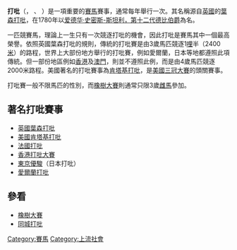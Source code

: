 {{noteTA
|1=zh-hans:德比;zh-hk:打吡;zh-tw:德比;
|2=zh-hans:德比;zh-hk:打比;zh-tw:德比;
}}
'''打吡'''（{{lang-en|'''Derby'''}}，{{IPAc-en|uk|ˈ|d|ɑː|b|ɪ}} {{respell|DAH|bee}}、{{IPAc-en|us|ˈ|d|ɜr|b|ɪ}} {{respell|DUR|bee}}）是一項重要的[[賽馬|賽馬]]賽事，通常每年舉行一次。其名稱源自[[英國|英國]]的[[葉森打吡|葉森打吡]]，在1780年以[[爱德华·史密斯-斯坦利，第十二代德比伯爵|爱德华·史密斯-斯坦利，第十二代德比伯爵]]為名。

一匹競賽馬，理論上一生只有一次競逐打吡的機會，因此打吡是賽馬其中一個最高榮譽。依照英國葉森打吡的規則，傳統的打吡賽是由3歲馬匹競逐1[[哩|哩]]半（2400[[米_(單位)|米]]）的路程，世界上大部份地方舉行的打吡賽，例如愛爾蘭，日本等地都遵照此項傳統。但一部份地區例如[[香港|香港]]及[[澳門|澳門]]，則並不遵照此例，而是由4歲馬匹競逐2000米路程。美國著名的打吡賽事為[[肯塔基打吡|肯塔基打吡]]，是[[美國三冠大賽|美國三冠大賽]]的頭關賽事。

打吡賽一般不限馬匹的性別，而[[橡樹大賽|橡樹大賽]]則通常只限3歲[[雌馬|雌馬]]參加。

==著名打吡賽事==
*[[英國|英國]][[葉森打吡|葉森打吡]]
*[[美國|美國]][[肯塔基打吡|肯塔基打吡]]
*[[賽馬會錦標|法國打吡]]
*[[香港打吡大賽|香港打吡大賽]]
*[[東京優駿|東京優駿]]（日本打吡）
*[[愛爾蘭打吡|愛爾蘭打吡]]

==參看==
*[[橡樹大賽|橡樹大賽]]
*[[同城打吡|同城打吡]]

[[Category:賽馬|Category:賽馬]]
[[Category:上流社會|Category:上流社會]]